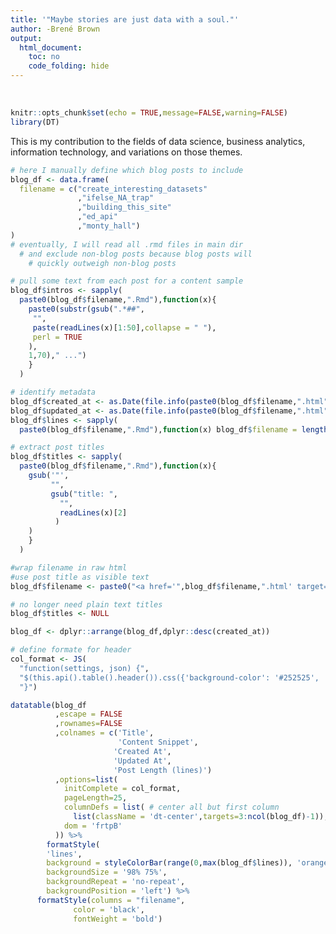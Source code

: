 ```yaml
---
title: '"Maybe stories are just data with a soul."'
author: -Brené Brown
output: 
  html_document:
    toc: no
    code_folding: hide
---
```


<style>
#header {
  background: url('images/main_banner_distort_blue.JPG') center no-repeat;
  background-size: cover;
  -webkit-background-size: cover;
  -moz-background-size: cover;
  -o-background-size: cover;
  color: white;
  text-align: center;
  height: 200px;
  position: relative;
  margin: 0 -30rem;
  padding: .25rem 0;
}
</style>
<br>

```r
knitr::opts_chunk$set(echo = TRUE,message=FALSE,warning=FALSE)
library(DT)
```

This is my contribution to the fields of data science, business analytics, information technology, and variations on those themes.

```r

# here I manually define which blog posts to include
blog_df <- data.frame(
  filename = c("create_interesting_datasets"
               ,"ifelse_NA_trap"
               ,"building_this_site"
               ,"ed_api"
               ,"monty_hall")
)
# eventually, I will read all .rmd files in main dir
  # and exclude non-blog posts because blog posts will 
    # quickly outweigh non-blog posts

# pull some text from each post for a content sample
blog_df$intros <- sapply(
  paste0(blog_df$filename,".Rmd"),function(x){
    paste0(substr(gsub(".*##",
     "",
     paste(readLines(x)[1:50],collapse = " "),
     perl = TRUE
    ),
    1,70)," ...")
    }
  )

# identify metadata
blog_df$created_at <- as.Date(file.info(paste0(blog_df$filename,".html"))$ctime)
blog_df$updated_at <- as.Date(file.info(paste0(blog_df$filename,".html"))$mtime)
blog_df$lines <- sapply(
  paste0(blog_df$filename,".Rmd"),function(x) blog_df$filename = length(readLines(x)))

# extract post titles
blog_df$titles <- sapply(
  paste0(blog_df$filename,".Rmd"),function(x){
    gsub('"',
         "",
         gsub("title: ",
           "",
           readLines(x)[2]
          )
    )
    }
  )

#wrap filename in raw html
#use post title as visible text
blog_df$filename <- paste0("<a href='",blog_df$filename,".html' target='_blank'>",blog_df$titles,"</a>")

# no longer need plain text titles
blog_df$titles <- NULL

blog_df <- dplyr::arrange(blog_df,dplyr::desc(created_at))

# define formate for header
col_format <- JS(
  "function(settings, json) {",
  "$(this.api().table().header()).css({'background-color': '#252525', 'color': '#FFFFFF'});",
  "}")

datatable(blog_df
          ,escape = FALSE
          ,rownames=FALSE
          ,colnames = c('Title',
                        'Content Snippet',
                       'Created At',
                       'Updated At',
                       'Post Length (lines)')
          ,options=list(
            initComplete = col_format,
            pageLength=25,
            columnDefs = list( # center all but first column
              list(className = 'dt-center',targets=3:ncol(blog_df)-1)), 
            dom = 'frtpB'
          )) %>%
        formatStyle(
        'lines',
        background = styleColorBar(range(0,max(blog_df$lines)), 'orange'),
        backgroundSize = '98% 75%',
        backgroundRepeat = 'no-repeat',
        backgroundPosition = 'left') %>%
      formatStyle(columns = "filename", 
              color = 'black',
              fontWeight = 'bold')

```



